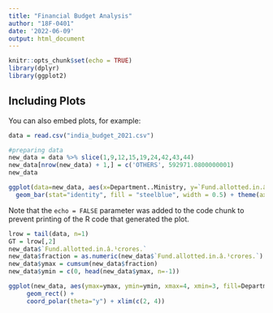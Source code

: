 ```yaml
---
title: "Financial Budget Analysis"
author: "18F-0401"
date: '2022-06-09'
output: html_document
---
```


```r
knitr::opts_chunk$set(echo = TRUE)
library(dplyr)
library(ggplot2)
```

## Including Plots

You can also embed plots, for example:

```r
data = read.csv("india_budget_2021.csv")
```

```r
#preparing data
new_data = data %>% slice(1,9,12,15,19,24,42,43,44)
new_data[nrow(new_data) + 1,] = c('OTHERS', 592971.0800000001)
new_data
```
```r
ggplot(data=new_data, aes(x=Department..Ministry, y=`Fund.allotted.in.â.¹crores.`)) +
  geom_bar(stat="identity", fill = "steelblue", width = 0.5) + theme(axis.text.x = element_text(angle = 90, vjust = 0.5))
```

Note that the `echo = FALSE` parameter was added to the code chunk to prevent printing of the R code that generated the plot.
```r
lrow = tail(data, n=1)
GT = lrow[,2]
new_data$`Fund.allotted.in.â.¹crores.`
new_data$fraction = as.numeric(new_data$`Fund.allotted.in.â.¹crores.`) / GT
new_data$ymax = cumsum(new_data$fraction)
new_data$ymin = c(0, head(new_data$ymax, n=-1))

ggplot(new_data, aes(ymax=ymax, ymin=ymin, xmax=4, xmin=3, fill=Department..Ministry)) +
     geom_rect() +
     coord_polar(theta="y") + xlim(c(2, 4))
```

